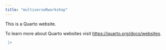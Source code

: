 ```yaml
---
title: "multiverseRworkshop"
---
```


This is a Quarto website.

To learn more about Quarto websites visit <https://quarto.org/docs/websites>.

```r
 |> 
```